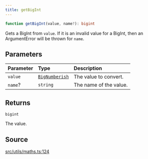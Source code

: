 ```yaml
---
title: getBigInt
---
```


```ts
function getBigInt(value, name?): bigint
```

Gets a BigInt from `value`. If it is an invalid value for a BigInt, then an ArgumentError will be thrown for `name`.

## Parameters

| Parameter | Type | Description |
| :------ | :------ | :------ |
| `value` | [`BigNumberish`](/content/type-aliases/BigNumberish) | The value to convert. |
| `name`? | `string` | The name of the value. |

## Returns

`bigint`

The value.

## Source

[src/utils/maths.ts:124](https://github.com/dominant-strategies/quais-6.js/blob/95934f9b18ff90a0666dd9772179b612f2ad5510/src/utils/maths.ts#L124)
